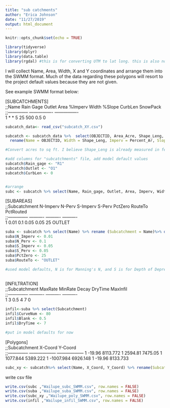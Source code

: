 ```yaml
---
title: "sub catchments"
author: "Erica Johnson"
date: "11/27/2019"
output: html_document
---
```


```r
knitr::opts_chunk$set(echo = TRUE)

```
```r

library(tidyverse)
library(dplyr)
library(data.table)
library(rgdal) #this is for converting UTM to lat long. this is also not working!
```

I will collect Name, Area, Width, X and Y coordinates and arrange them into the SWMM format. Much of the data regarding these polygons will resort to the project default values because they are not given. 

See example SWMM format below:

[SUBCATCHMENTS]								
;;Name  Rain Gage Outlet Area %Imperv 	Width   	%Slope  	CurbLen 	SnowPack        
;;--------------	----------------	----------------	
1	*               	*               	5	25	500	0.5	0	                
								
```r
subcatch_data<- read_csv("subcatch_XY.csv")
```

```r

subcatch <- subcatch_data %>%  select(OBJECTID, Area_Acre, Shape_Leng, Percent_Ar, AveSlope,  POINT_X, POINT_Y) %>% 
  rename(Name = OBJECTID, Width = Shape_Leng, Imperv = Percent_Ar, Slope = AveSlope, X_Coord = POINT_X, Y_Coord = POINT_Y ) %>% mutate(Area = Area_Acre*43560)

#Convert acres to sq ft. I believe Shape_Leng is already measured in feet, so no need to convert. Ave slope values already looks like %. May need to change this if I am wrong

#add columns for "subcatchments" file, add model default values
subcatch$Rain_gage <- "R1"
subcatch$Outlet <- "O1"
subcatch$CurbLen <- 0


#arrange
subc <- subcatch %>% select(Name, Rain_gage, Outlet, Area, Imperv, Width, Slope, CurbLen) %>% distinct()
```


[SUBAREAS]								
;;Subcatchment  	N-Imperv  	N-Perv    	S-Imperv  	S-Perv  	PctZero   	RouteTo   	PctRouted 	
;;--------------	----------	----------	----------		
1	0.01	0.1	0.05	0.05	25	OUTLET    		
```r
suba <- subcatch %>% select(Name) %>% rename (Subcatchment = Name)%>% distinct()
suba$N_Imperv <- 0.01
suba$N_Perv <- 0.1
suba$S_Imperv <- 0.05
suba$S_Perv <- 0.05
suba$PctZero <- 25
suba$RouteTo <- "OUTLET"

#used model defaults, N is for Manning's N, and S is for Depth of Depression Storage.
  
```

[INFILTRATION]					
;;Subcatchment  	MaxRate   	MinRate   	Decay     	DryTime   	MaxInfil  
;;--------------	----------	----------	----------	
1	3	0.5	4	7	0
```r
infil<-suba %>% select(Subcatchment)
infil$CurveNum <- 80
infil$Blank <- 0.5
infil$DryTime <- 7

#put in model defaults for now

```

[Polygons]		
;;Subcatchment  	X-Coord           	Y-Coord           
;;--------------	------------------	------------------
1	-19.96	8113.772
1	2594.81	7475.05
1	1077.844	5389.222
1	-1007.984	6926.148
1	-19.96	8133.733
```r
subc_xy <- subcatch%>% select(Name, X_Coord, Y_Coord) %>% rename(Subcatchment = Name) %>% distinct()
```

write csv file
```r
write.csv(subc ,"Wailupe_subc_SWMM.csv", row.names = FALSE)
write.csv(suba ,"Wailupe_suba_SWMM.csv", row.names = FALSE)
write.csv(subc_xy ,"Wailupe_poly_SWMM.csv", row.names = FALSE)
write.csv(infil ,"Wailupe_infil_SWMM.csv", row.names = FALSE)
```

